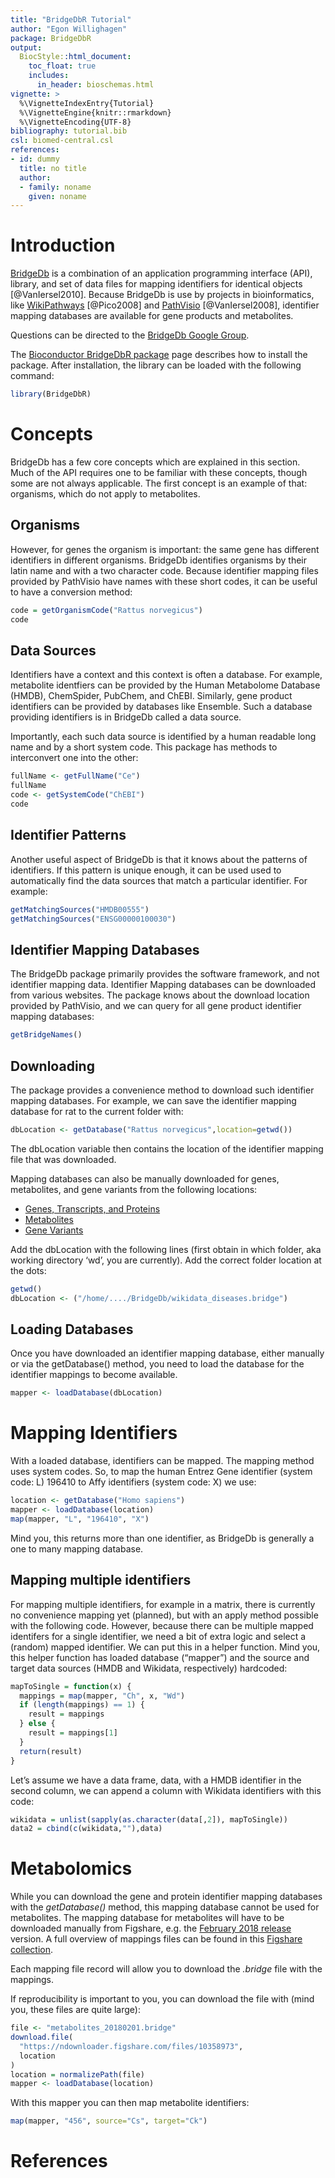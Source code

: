 ```yaml
---
title: "BridgeDbR Tutorial"
author: "Egon Willighagen"
package: BridgeDbR
output: 
  BiocStyle::html_document:
    toc_float: true
    includes:
      in_header: bioschemas.html
vignette: >
  %\VignetteIndexEntry{Tutorial}
  %\VignetteEngine{knitr::rmarkdown}
  %\VignetteEncoding{UTF-8}  
bibliography: tutorial.bib
csl: biomed-central.csl
references:
- id: dummy
  title: no title
  author:
  - family: noname
    given: noname
---
```


# Introduction

[BridgeDb](https://github.com/bridgedb/BridgeDb) is a combination of an application programming interface (API), library, and set of data files
for mapping identifiers for identical objects [@VanIersel2010]. Because BridgeDb is
use by projects in bioinformatics, like [WikiPathways](http://wikipathways.org/) [@Pico2008] and
[PathVisio](http://pathvisio.org/) [@VanIersel2008],
identifier mapping databases are available for gene products and metabolites.

Questions can be directed to the [BridgeDb Google Group](https://groups.google.com/forum/#!forum/bridgedb-discuss).

The [Bioconductor BridgeDbR package](https://doi.org/10.18129/B9.bioc.BridgeDbR)
page describes how to install the package. After installation, the library can be loaded with the following command:

```r
library(BridgeDbR)
```

# Concepts

BridgeDb has a few core concepts which are explained in this section. Much of the API requires one to
be familiar with these concepts, though some are not always applicable. The first concept is an example
of that: organisms, which do not apply to metabolites.

## Organisms

However, for genes the organism is important: the same gene has different identifiers in different
organisms. BridgeDb identifies organisms by their latin name and with a two character code. Because
identifier mapping files provided by PathVisio have names with these short codes, it can be useful to
have a conversion method:

```r
code = getOrganismCode("Rattus norvegicus")
code
```

## Data Sources

Identifiers have a context and this context is often a database. For example, metabolite identfiers
can be provided by the Human Metabolome Database (HMDB), ChemSpider, PubChem, and ChEBI. Similarly,
gene product identifiers can be provided by databases like Ensemble. Such a database providing
identifiers is in BridgeDb called a data source.

Importantly, each such data source is identified by a human readable long name and by a short
system code. This package has methods to interconvert one into the other:

```r
fullName <- getFullName("Ce")
fullName
code <- getSystemCode("ChEBI")
code
```

## Identifier Patterns

Another useful aspect of BridgeDb is that it knows about the patterns of identifiers. If this
pattern is unique enough, it can be used used to automatically find the data sources that
match a particular identifier. For example:

```r
getMatchingSources("HMDB00555")
getMatchingSources("ENSG00000100030")
```

## Identifier Mapping Databases

The BridgeDb package primarily provides the software framework, and not identifier mapping
data. Identifier Mapping databases can be downloaded from various websites. The package
knows about the download location provided by PathVisio, and we can query for all gene
product identifier mapping databases:

```r
getBridgeNames()
```

## Downloading

The package provides
a convenience method to download such identifier mapping databases. For example, we can save the
identifier mapping database for rat to the current folder with:

```r
dbLocation <- getDatabase("Rattus norvegicus",location=getwd())
```

The dbLocation variable then contains the location of the identifier mapping file that was
downloaded.

Mapping databases can also be manually downloaded for genes, metabolites, and gene variants
from the following locations:

* [Genes, Transcripts, and Proteins](http://bridgedb.org/data/gene_database/)
* [Metabolites](http://bridgedb.org/data/gene_database/)
* [Gene Variants](http://bridgedb.org/data/variant/)

Add the dbLocation with the following lines (first obtain in which folder, aka working directory 'wd', you are currently).
Add the correct folder location at the dots:
```r
getwd()
dbLocation <- ("/home/..../BridgeDb/wikidata_diseases.bridge")
```

## Loading Databases

Once you have downloaded an identifier mapping database, either manually or via the getDatabase()
method, you need to load the database for the identifier mappings to become available.

```r
mapper <- loadDatabase(dbLocation)
```

# Mapping Identifiers

With a loaded database, identifiers can be mapped. The mapping method uses system codes. So, to
map the human Entrez Gene identifier (system code: L) 196410 to Affy identifiers (system code: X) we
use:

```r
location <- getDatabase("Homo sapiens")
mapper <- loadDatabase(location)
map(mapper, "L", "196410", "X")
```

Mind you, this returns more than one identifier, as BridgeDb is generally a one to many mapping database.

## Mapping multiple identifiers

For mapping multiple identifiers, for example in a matrix, there is currently no convenience mapping
yet (planned), but with an apply method possible with the following code. However, because
there can be multiple mapped identifers for a single identifier, we need a bit of extra logic and
select a (random) mapped identifier. We can put this in a helper function. Mind you, this helper
function has loaded database ("mapper") and the source and target data sources (HMDB and Wikidata,
respectively) hardcoded:

```r
mapToSingle = function(x) {
  mappings = map(mapper, "Ch", x, "Wd")
  if (length(mappings) == 1) {
    result = mappings
  } else {
    result = mappings[1]
  }
  return(result)
}
```

Let's assume we have a data frame, data, with a HMDB identifier in the second column, we can append
a column with Wikidata identifiers with this code:

```r
wikidata = unlist(sapply(as.character(data[,2]), mapToSingle))
data2 = cbind(c(wikidata,""),data)
```

# Metabolomics

While you can download the gene and protein identifier mapping databases with the *getDatabase()* method,
this mapping database cannot be used for metabolites. The mapping database for metabolites will have to
be downloaded manually from Figshare, e.g. the
[February 2018 release](https://figshare.com/articles/Metabolite_BridgeDb_ID_Mapping_Database_20180201_/5845134)
version. A full overview of mappings files can be found in this
[Figshare collection](https://figshare.com/collections/Metabolite_BridgeDb_ID_Mapping_Database/4456148).

Each mapping file record will allow you to download the *.bridge* file with the mappings.

If reproducibility is important to you, you can download the file with (mind you, these files are
quite large):

```r
file <- "metabolites_20180201.bridge"
download.file(
  "https://ndownloader.figshare.com/files/10358973",
  location
)
location = normalizePath(file)
mapper <- loadDatabase(location)
```

With this mapper you can then map metabolite identifiers:

```r
map(mapper, "456", source="Cs", target="Ck")
```

# References
